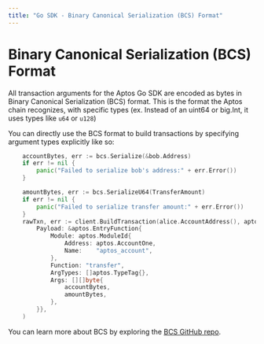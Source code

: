 ```yaml
---
title: "Go SDK - Binary Canonical Serialization (BCS) Format"
---
```


# Binary Canonical Serialization (BCS) Format

All transaction arguments for the Aptos Go SDK are encoded as bytes in Binary
Canonical Serialization (BCS) format. This is the format the Aptos chain
recognizes, with specific types (ex. Instead of an uint64 or big.Int, it uses
types like `u64` or `u128`)


You can directly use the BCS format to build transactions by specifying argument types explicitly like so:

```go filename="example.go"
	accountBytes, err := bcs.Serialize(&bob.Address)
	if err != nil {
		panic("Failed to serialize bob's address:" + err.Error())
	}

	amountBytes, err := bcs.SerializeU64(TransferAmount)
	if err != nil {
		panic("Failed to serialize transfer amount:" + err.Error())
	}
	rawTxn, err := client.BuildTransaction(alice.AccountAddress(), aptos.TransactionPayload{
		Payload: &aptos.EntryFunction{
			Module: aptos.ModuleId{
				Address: aptos.AccountOne,
				Name:    "aptos_account",
			},
			Function: "transfer",
			ArgTypes: []aptos.TypeTag{},
			Args: [][]byte{
				accountBytes,
				amountBytes,
			},
		}},
	)
```

You can learn more about BCS by exploring the [BCS GitHub repo](https://github.com/aptos-labs/bcs).
